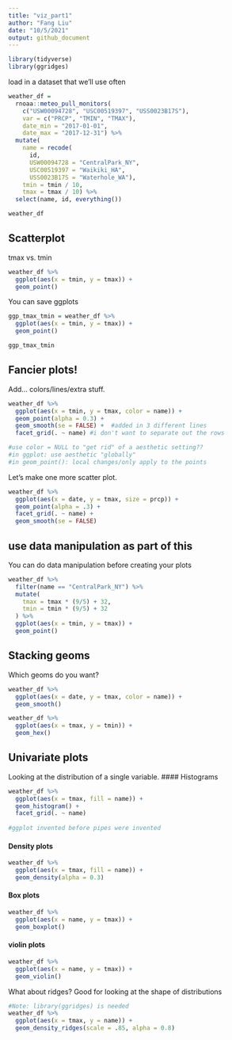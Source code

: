 ```yaml
---
title: "viz_part1"
author: "Fang Liu"
date: "10/5/2021"
output: github_document
---
```


```r
library(tidyverse)
library(ggridges)
```

load in a dataset that we'll use often 
```r
weather_df = 
  rnoaa::meteo_pull_monitors(
    c("USW00094728", "USC00519397", "USS0023B17S"),
    var = c("PRCP", "TMIN", "TMAX"), 
    date_min = "2017-01-01",
    date_max = "2017-12-31") %>%
  mutate(
    name = recode(
      id, 
      USW00094728 = "CentralPark_NY", 
      USC00519397 = "Waikiki_HA",
      USS0023B17S = "Waterhole_WA"),
    tmin = tmin / 10,
    tmax = tmax / 10) %>%
  select(name, id, everything())

weather_df
```

## Scatterplot 
tmax vs. tmin
```r
weather_df %>%
  ggplot(aes(x = tmin, y = tmax)) +
  geom_point()
```
You can save ggplots
```r
ggp_tmax_tmin = weather_df %>%
  ggplot(aes(x = tmin, y = tmax)) +
  geom_point()

ggp_tmax_tmin
```

## Fancier plots!
Add... colors/lines/extra stuff.
```r
weather_df %>%
  ggplot(aes(x = tmin, y = tmax, color = name)) +
  geom_point(alpha = 0.3) + 
  geom_smooth(se = FALSE) +  #added in 3 different lines
  facet_grid(. ~ name) #i don't want to separate out the rows

#use color = NULL to "get rid" of a aesthetic setting??
#in ggplot: use aesthetic "globally" 
#in geom_point(): local changes/only apply to the points
```

Let's make one more scatter plot.
```r
weather_df %>%
  ggplot(aes(x = date, y = tmax, size = prcp)) +
  geom_point(alpha = .3) +
  facet_grid(. ~ name) + 
  geom_smooth(se = FALSE)
```

## use data manipulation as part of this
You can do data manipulation before creating your plots 
```r
weather_df %>%
  filter(name == "CentralPark_NY") %>%
  mutate(
    tmax = tmax * (9/5) + 32,
    tmin = tmin * (9/5) + 32
  ) %>% 
  ggplot(aes(x = tmin, y = tmax)) +
  geom_point()
```

## Stacking geoms

Which geoms do you want?

```r
weather_df %>%
  ggplot(aes(x = date, y = tmax, color = name)) +
  geom_smooth()
```

```r
weather_df %>%
  ggplot(aes(x = tmax, y = tmin)) +
  geom_hex()
```

## Univariate plots 

Looking at the distribution of a single variable.
#### Histograms
```r
weather_df %>%
  ggplot(aes(x = tmax, fill = name)) +
  geom_histogram() + 
  facet_grid(. ~ name)
  
#ggplot invented before pipes were invented
```

#### Density plots
```r
weather_df %>%
  ggplot(aes(x = tmax, fill = name)) +
  geom_density(alpha = 0.3)
```

#### Box plots
```r
weather_df %>%
  ggplot(aes(x = name, y = tmax)) + 
  geom_boxplot()
```

#### violin plots
```r
weather_df %>%
  ggplot(aes(x = name, y = tmax)) + 
  geom_violin()
```

What about ridges? Good for looking at the shape of distributions 
```r
#Note: library(ggridges) is needed 
weather_df %>%
  ggplot(aes(x = tmax, y = name)) + 
  geom_density_ridges(scale = .85, alpha = 0.8)

```



